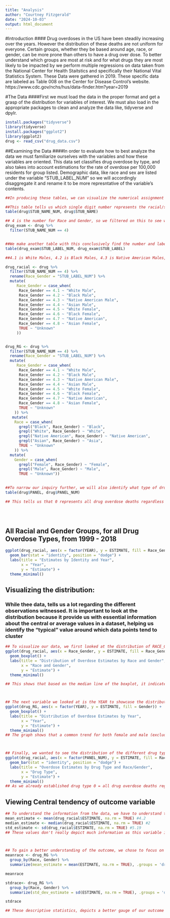 ```yaml
---
title: "Analysis"
author: "Courtney Fitzgerald"
date: "2024-10-03"
output: html_document
---
```

#Introduction
#### Drug overdoses in the US have been steadily increasing over the years. However the distribution of these deaths are not uniform for everyone. Certain groups, whether they be based around age, race, or gender, can be more prone than others to have a drug over dose. To better understand which groups are most at risk and for what drugs they are most likely to be impacted by we perform multiple regressions on data taken from the National Center for Health Staitstics and specifically their National Vital Statistics System. These Data were gathered in 2019. These specific data are labeled as Table 008 on the Center for Disease Control's website. https://www.cdc.gov/nchs/hus/data-finder.htm?year=2019

#The Data
####First we must load the data in the proper format and get a grasp of the distribution for variables of interest. We must also load in the appropriate packages to clean and analyze the data like, tidyverse and dpylr. 
```r
install.packages("tidyverse")
library(tidyverse)
install.packages("ggplot2")
library(ggplot2)
drug <- read_csv("drug_data.csv")
```


##Examining the Data
####In order to evaluate how to best analyze the data we must familiarize ourselves with the variables and how these variables are oriented. This data set classifies drug overdose by type, and also takes into account estimations for the rate of overdose per 100,000 residents  for group listed. Demographic data, like race and sex are listed under the variable "STUB_LABEL_NUM" so we will accordingly disaggregate it and rename it to be more represntative of the variable's contents. 
```r

##In producing these tables, we can visualize the numerical assignment that corresponds to a given variable category. This information allows us to then clean the data set with new variables that separates race and gender, since these are grouped together. 

##This table tells us which single digit number represents the racial/sex level of the STUB_NAME variable. 
table(drug$STUB_NAME_NUM, drug$STUB_NAME)

## 4 is the number for Race and Gender, so we filtered on this to see which decimal number corresponds to each racial/gender group. 
drug_exam <- drug %>% 
  filter(STUB_NAME_NUM == 4)


##We make another table with this conclusively find the number and label correspondence. 
table(drug_exam$STUB_LABEL_NUM, drug_exam$STUB_LABEL)

##4.1 is White Males, 4.2 is Black Males, 4.3 is Native American Males, 4.4 is Asian Males, 4.5 is White Females, 4.6 is Black Females, 4.7 is Native American Females, and 4.8 is Asian Female

drug_racial <- drug %>% 
  filter(STUB_NAME_NUM == 4) %>%
  rename(Race_Gender = "STUB_LABEL_NUM") %>% 
  mutate(
     Race_Gender = case_when(
      Race_Gender == 4.1 ~ "White Male",
      Race_Gender == 4.2 ~ "Black Male",
      Race_Gender == 4.3 ~ "Native American Male",
      Race_Gender == 4.4 ~ "Asian Male",
      Race_Gender == 4.5 ~ "White Female",
      Race_Gender == 4.6 ~ "Black Female",
      Race_Gender == 4.7 ~ "Native American",
      Race_Gender == 4.8 ~ "Asian Female",
      TRUE ~ "Unknown" 
     ))


drug_RG <- drug %>% 
  filter(STUB_NAME_NUM == 4) %>%
  rename(Race_Gender = "STUB_LABEL_NUM") %>% 
  mutate(
     Race_Gender = case_when(
      Race_Gender == 4.1 ~ "White Male",
      Race_Gender == 4.2 ~ "Black Male",
      Race_Gender == 4.3 ~ "Native American Male",
      Race_Gender == 4.4 ~ "Asian Male",
      Race_Gender == 4.5 ~ "White Female",
      Race_Gender == 4.6 ~ "Black Female",
      Race_Gender == 4.7 ~ "Native American",
      Race_Gender == 4.8 ~ "Asian Female",
      TRUE ~ "Unknown" 
    )) %>% 
   mutate(
    Race = case_when(
      grepl("Black", Race_Gender) ~ "Black",
      grepl("White", Race_Gender) ~ "White",
      grepl("Native American", Race_Gender) ~ "Native American",
      grepl("Asian", Race_Gender) ~ "Asia",
      TRUE ~ "Unknown"
    )) %>% 
  mutate(
    Gender = case_when(
      grepl("Female", Race_Gender) ~ "Female",
      grepl("Male", Race_Gender) ~ "Male",
      TRUE ~ "Unknown"))
  

##To narrow our inquiry further, we will also identify what type of drug was responsible for a given overdose, with another tables 
table(drug$PANEL, drug$PANEL_NUM)

## This tells us that 0 represents all drug overdose deaths regardless of drug type, 1 represents drug overdose deaths from any opioid, 2 represents any drug overdose death from synthetic opioids, 3 represents drug overdose deaths from methadone, 4 represents drug overdose deaths from sythentic opioids besides methadone, and 5 represents drug overdose deaths from heroin, allowing us to filter accordingly to impact if the death rate estimates vary by racial/gender groups based on the type of drug causing the overdose. 


  
```

## All Racial and Gender Groups, for all Drug Overdose Types, from 1999 - 2018
```r
ggplot(drug_racial, aes(x = factor(YEAR), y = ESTIMATE, fill = Race_Gender)) +
  geom_bar(stat = "identity", position = "dodge") +
  labs(title = "Estimates by Identity and Year",
       x = "Year",
       y = "Estimate") +
  theme_minimal()
```

## Visualizing the distribution:
### While thee data, tells us a lot regarding the different observations witnessed. It is important to look at the distribution because it provide us with essential information about the central or average values in a dataset, helping us identify the "typical" value around which data points tend to cluster

```r

## To visualize our data, we first looked at the distribution of RACE_GENDER by the estimate, to see which race and gender had the highest rate of drug overdose.
ggplot(drug_racial, aes(x = Race_Gender, y = ESTIMATE, fill = Race_Gender)) +
  geom_boxplot() +
  labs(title = "Distribution of Overdose Estimates by Race and Gender", 
       x = "Race and Gender", 
       y = "Estimate") +
  theme_minimal()

## This shows that based on the median line of the boxplot, it indicated that the high rates of drug overdose amongst the different drug types seemed to be highly experienced by white males and native american male. However it seemed as though more overdose death rates come from the white male population.



## The next variable we looked at is the YEAR to showcase the distribution of how the number of overdose has changed over time. Instead of focusing on both the race and gender, we found it would be beneficial to just focus gender as the graph might be oversaturated.
ggplot(drug_RG, aes(x = factor(YEAR), y = ESTIMATE, fill = Gender)) +
  geom_boxplot() +
  labs(title = "Distribution of Overdose Estimates by Year", 
       x = "Year", 
       y = "Estimate") +
  theme_minimal()
## The graph shows that a common trend for both female and male (excluding the unknown) is that as the years increased the number of drug overdose increased. While it was a subtle increase for females, the males saw a huge rise in drug overdose deaths. 



## Finally, we wanted to see the distribution of the different drug type overdose amongst the different race and genders to see which type is more prevalent.
ggplot(drug_racial, aes(x = factor(PANEL_NUM), y = ESTIMATE, fill = Race_Gender)) +
  geom_bar(stat = "identity", position = "dodge") +
  labs(title = "Overdose Estimates by Drug Type and Race/Gender", 
       x = "Drug Type", 
       y = "Estimate") +
  theme_minimal()
## As we already established drug type 0 = all drug overdose deaths regardless of drug type, 1 =  drug overdose deaths from any opioid, 2 = any drug overdose death from synthetic opioids, 3 = drug overdose deaths from methadone, 4 = drug overdose deaths from synthentic opioids besides methadone, and 5 = drug overdose deaths from heroin. Knowing this information we have chosen to exclude 0 and 1 and conclude that the main cause of drug overdose based on the graph is from synthetic opioids besides methadone.


```

## Viewing Central tendency of outcome variable 
```r
## To understand the information from the data, we have to understand the outcome variable which showcase the estimate for drug overdose death
mean_estimate <- mean(drug_racial$ESTIMATE, na.rm = TRUE) #4.2
median_estimate <- median(drug_racial$ESTIMATE, na.rm = TRUE) #2
std_estimate <- sd(drug_racial$ESTIMATE, na.rm = TRUE) #5.19
## These values don't really depict much information as this variable is an estimate rate and not a full value.



## To gain a better understanding of the outcome, we chose to focus on the mean of the different races and gender to see the mean of drug overdose death rate amongst the different groups as well as the standard deviation 
meanrace <- drug_RG %>%
  group_by(Race, Gender) %>%
  summarize(mean_estimate = mean(ESTIMATE, na.rm = TRUE), .groups = 'drop')

meanrace

stdrace<- drug_RG %>%
  group_by(Race, Gender) %>%
  summarize(std_dev_estimate = sd(ESTIMATE, na.rm = TRUE), .groups = 'drop')

stdrace

## These descriptive statistics, depicts a better gauge of our outcome variable, by looking at our mean values, we see that on overage the group with the highest rate of drug overdose are white males. Based on our standard variables, we also a lot of variability from the white male category depicting the spread of our data. This indicates that the whit emale category can vary depending on many different variables, year, drug type etc.
```


```r

```


```r
```


```r
```


```r

```

```r


```


```r

```


```r

```


```r

```

